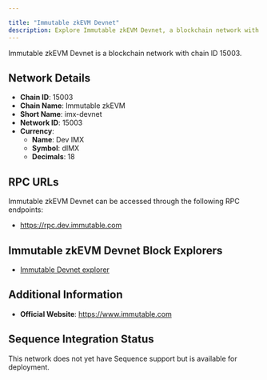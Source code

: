 ```yaml
---

title: "Immutable zkEVM Devnet"
description: Explore Immutable zkEVM Devnet, a blockchain network with chain ID 15003. Learn about its native currency, Dev IMX, and how to interact with the network.
---
```




Immutable zkEVM Devnet is a blockchain network with chain ID 15003.

## Network Details

- **Chain ID**: 15003
- **Chain Name**: Immutable zkEVM
- **Short Name**: imx-devnet
- **Network ID**: 15003
- **Currency**: 
  - **Name**: Dev IMX
  - **Symbol**: dIMX
  - **Decimals**: 18

## RPC URLs

Immutable zkEVM Devnet can be accessed through the following RPC endpoints:

- https://rpc.dev.immutable.com

## Immutable zkEVM Devnet Block Explorers

- [Immutable Devnet explorer](https://explorer.dev.immutable.com)

## Additional Information

- **Official Website**: https://www.immutable.com

## Sequence Integration Status

This network does not yet have Sequence support but is available for deployment.
